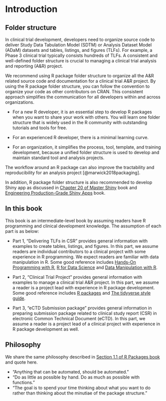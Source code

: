 # Introduction {#intro}

## Folder structure 

In clinical trial development, developers need to organize source code to deliver 
Study Data Tabulation Model (SDTM) or Analysis Dataset Model (ADaM) datasets 
and tables, listings, and figures (TLFs).
For example, a Phase 3 clinical trial typically consists hundreds of TLFs. 
A consistent and well-defined folder structure is crucial 
to managing a clinical trial analysis and reporting (A&R) project. 

We recommend using R package folder structure to organize all the A&R related 
source code and documentation for a clinical trial A&R project. 
By using the R package folder structure, 
you can follow the convention to organize your code as other contributors on CRAN.
This consistent approach simplifies the communication for all developers 
within and across organizations. 

- For a new R developer, 
it is an essential step to develop R packages 
when you want to share your work with others. 
You will learn one folder structure that is widely used 
in the R community with outstanding tutorials and tools for free. 

- For an experienced R developer, there is a minimal learning curve.

- For an organization, it simplifies the process, tool, template, 
and training development, because a unified folder structure is used 
to develop and maintain standard tool and analysis projects.  

The workflow around an R package can also improve 
the tractability and reproducibility for an analysis project [@marwick2018packaging].

In addition, R package folder structure is also recommended 
to develop Shiny app as discussed 
in [Chapter 20 of Master Shiny](https://mastering-shiny.org/scaling-packaging.html) book 
and [Engineering Production-Grade Shiny Apps](https://engineering-shiny.org/golem.html) book.   

## In this book

This book is an intermediate-level book by 
assuming readers have R programming and clinical development knowledge.
The assumption of each part is as below:

- Part 1, "Delivering TLFs in CSR" provides general information with examples 
to create tables, listings, and figures. 
In this part, we assume readers are individual contributors to a clinical project
with some experience in R programming. 
We expect readers are familiar with data manipulation in R. 
Some good reference includes [Hands-On Programming with R](https://rstudio-education.github.io/hopr/),
[R for Data Science](https://r4ds.had.co.nz/) and 
[Data Manipulation with R](https://www.amazon.com/Data-Manipulation-R-Use/dp/0387747303).

- Part 2, "Clinical Trial Project" provides general information 
with examples to manage a clinical trial A&R project. 
In this part, we assume a reader is a project lead with experience in R package development. 
Some good reference includes [R packages](https://r-pkgs.org/) and 
[The tidyverse style guide](https://style.tidyverse.org/). 

- Part 3, "eCTD Submission package"
provides general information in preparing 
submission package related to clinical study report (CSR) in 
electronic Common Technical Document (eCTD). 
In this part, we assume a reader is a project lead of a clinical project 
with experience in R package development as well.     

## Philosophy 

We share the same philosophy described in 
[Section 1.1 of R Packages book](https://r-pkgs.org/intro.html?q=Marwick#intro-phil) 
and quote here.

- "Anything that can be automated, should be automated." 
- "Do as little as possible by hand. Do as much as possible with functions." 
- "The goal is to spend your time thinking about what you want to do 
rather than thinking about the minutiae of the package structure."
